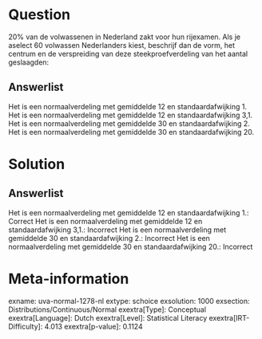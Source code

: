 Question
========

20% van de volwassenen in Nederland zakt voor hun rijexamen. Als je
aselect 60 volwassen Nederlanders kiest, beschrijf dan de vorm, het
centrum en de verspreiding van deze steekproefverdeling van het aantal
geslaagden:

Answerlist
----------

Het is een normaalverdeling met gemiddelde 12 en standaardafwijking 1.
Het is een normaalverdeling met gemiddelde 12 en standaardafwijking 3,1.
Het is een normaalverdeling met gemiddelde 30 en standaardafwijking 2.
Het is een normaalverdeling met gemiddelde 30 en standaardafwijking 20.

Solution
========

Answerlist
----------

Het is een normaalverdeling met gemiddelde 12 en standaardafwijking 1.: Correct
Het is een normaalverdeling met gemiddelde 12 en standaardafwijking 3,1.: Incorrect
Het is een normaalverdeling met gemiddelde 30 en standaardafwijking 2.: Incorrect
Het is een normaalverdeling met gemiddelde 30 en standaardafwijking 20.: Incorrect

Meta-information
================
exname: uva-normal-1278-nl
extype: schoice
exsolution: 1000
exsection: Distributions/Continuous/Normal
exextra[Type]: Conceptual
exextra[Language]: Dutch
exextra[Level]: Statistical Literacy
exextra[IRT-Difficulty]: 4.013
exextra[p-value]: 0.1124
